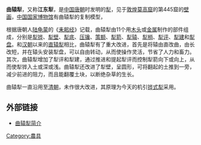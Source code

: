 {{Unreferenced|time=2021-02-09T11:38:35+00:00}}
'''曲辕犁'''，又称'''江东犁'''，是[[中国|中国]][[唐朝|唐朝]]时发明的[[犁|犁]]，见于[[敦煌|敦煌]][[莫高窟|莫高窟]]的第445窟的[[壁画|壁画]]，[[中国国家博物馆|中国国家博物馆]]有曲辕犁的复制模型，

根据唐朝人[[陆龟蒙|陆龟蒙]]的《[[耒耜经|耒耜经]]》记载，曲辕犁由11个用[[木头|木头]]或[[金属|金属]]制作的部件组成，分别是[[犁铧|犁铧]]、[[犁壁|犁壁]]、[[犁底|犁底]]、[[压镵|压镵]]、[[策额|策额]]、[[犁箭|犁箭]]、[[犁辕|犁辕]]、[[犁梢|犁梢]]、[[犁评|犁评]]、[[犁建|犁建]]和[[犁盘|犁盘]]。和[[汉朝|汉朝]]以来的[[直辕犁|直辕犁]]相比，曲辕犁有了重大改进，首先是将辕由直改曲，由长改短，并在辕头安装犁盘，可以自由转动，从而使操作灵活，节省了人力和畜力。其次，曲辕犁增加了犁评和犁建，通过推进和提起犁评而控制犁箭向下或向上，从而使犁铧入土或深或浅。曲辕犁还改进了犁壁，呈圆形，可将翻起的土推到一旁，减少前进的阻力，而且能翻覆土块，以断绝杂草的生长。

曲辕犁一直沿用至[[清朝|清朝]]，未作很大改进，其原理为今天的机引[[铧式犁|铧式犁]]采用。

==外部链接==
* [http://218.24.233.167:8000/Resource/Book/Edu/JXCKS/TS011095/0226_ts011095.htm 曲辕犁简介] {{Wayback|url=http://218.24.233.167:8000/Resource/Book/Edu/JXCKS/TS011095/0226_ts011095.htm |date=20060409110854 }}

[[Category:農具|Category:農具]]